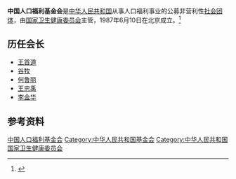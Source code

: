 '''中国人口福利基金会'''是[[中华人民共和国|中华人民共和国]]从事人口福利事业的公募非营利性[[社会团体|社会团体]]，由[[中华人民共和国国家卫生健康委员会|国家卫生健康委员会]]主管，1987年6月10日在北京成立。<ref>{{Cite book|title=历史的丰碑：中华人民共和国国史全鉴·十五 社会卷|author=中共中央党校理论研究室编; 刘海藩主编; 白占群副主编|publisher=中共中央文献出版社|year=2004|isbn=|location=北京|pages=}}</ref>

== 历任会长 ==
* [[王首道|王首道]]
* [[谷牧|谷牧]]
* [[何鲁丽|何鲁丽]]
* [[王忠禹|王忠禹]]
* [[李金华_(审计长)|李金华]]

== 参考资料 ==
{{reflist}}

[[Category:中国人口福利基金会|]]
[[Category:中华人民共和国基金会|Category:中华人民共和国基金会]]
[[Category:中华人民共和国国家卫生健康委员会|Category:中华人民共和国国家卫生健康委员会]]